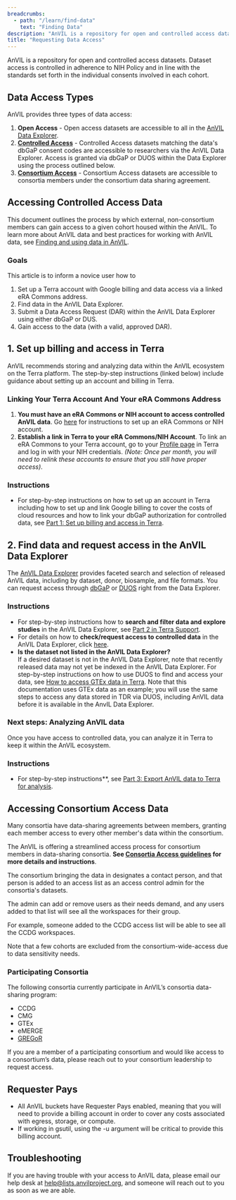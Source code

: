 ```yaml
---
breadcrumbs:
  - path: "/learn/find-data"
    text: "Finding Data"
description: "AnVIL is a repository for open and controlled access datasets. Dataset access is controlled in adherence to NIH Policy and in line with the standards set forth in the individual consents involved in each cohort."
title: "Requesting Data Access"
---
```


<Alert icon={false} severity="info">
  AnVIL is a repository for open and controlled access datasets. Dataset access
  is controlled in adherence to NIH Policy and in line with the standards set
  forth in the individual consents involved in each cohort.
</Alert>

## Data Access Types

AnVIL provides three types of data access:

1. **Open Access** - Open access datasets are accessible to all in the [AnVIL Data Explorer](https://explore.anvilproject.org/guides).
1. **[Controlled Access](/learn/find-data/requesting-data-access#accessing-controlled-access-data)** - Controlled Access datasets matching the data's dbGaP consent codes are accessible to researchers  via the AnVIL Data Explorer. Access is granted via dbGaP or DUOS within the Data Explorer using the process outlined below.
1. **[Consortium Access](/learn/find-data/requesting-data-access#accessing-consortium-access-data)** - Consortium Access datasets are accessible to consortia
   members under the consortium data sharing agreement.

## Accessing Controlled Access Data

This document outlines the process by which external, non-consortium members can gain access to a given cohort housed within the AnVIL. To learn more about AnVIL data and best practices for working with AnVIL data, see [Finding and using data in AnVIL](https://support.terra.bio/hc/en-us/articles/34594440468635-Finding-and-using-AnVIL-data). 


### Goals
This article is to inform a novice user how to 

1. Set up a Terra account with Google billing and data access via a linked eRA Commons address.    
2. Find data in the AnVIL Data Explorer.     
3. Submit a Data Access Request (DAR) within the AnVIL Data Explorer using either dbGaP or DUS.
4. Gain access to the data (with a valid, approved DAR).     

## 1. Set up billing and access in Terra

AnVIL recommends storing and analyzing data within the AnVIL ecosystem on the Terra platform. The step-by-step instructions (linked below) include guidance about setting up an account and billing in Terra.

### Linking Your Terra Account And Your eRA Commons Address

1. **You must have an eRA Commons or NIH account to access controlled AnVIL data**. Go [here](https://wiki.nci.nih.gov/display/TCGA/Application+Process) for
   instructions to set up an eRA Commons or NIH account.
1. **Establish a link in Terra to your eRA Commons/NIH Account**. To link an eRA Commons to your Terra account, go to
   your [Profile page](https://anvil.terra.bio/#profile) in Terra and log in with your NIH credentials. _(Note: Once per
   month, you will need to relink these accounts to ensure that you still have proper access)_.      

### Instructions    

- For step-by-step instructions on how to set up an account in Terra including how to set up and link Google billing to cover the costs of cloud resources and how to link your dbGaP authorization for controlled data, see [Part 1: Set up billing and access in Terra](https://support.terra.bio/hc/en-us/articles/34595554957723-Part-1-Set-up-billing-and-data-access-in-Terra). 

## 2. Find data and request access in the AnVIL Data Explorer

The [AnVIL Data Explorer](https://explore.anvilproject.org/datasets) provides faceted search and selection of released AnVIL data, including by dataset, donor, biosample, and file formats. You can request access through [dbGaP](https://support.terra.bio/hc/en-us/articles/34596321862427-Part-2-Search-and-select-data-in-AnVIL-Data-Explorer#h_01JNH1JK575KK82W997MXZT2WH) or [DUOS](https://support.terra.bio/hc/en-us/articles/34596321862427-Part-2-Search-and-select-data-in-AnVIL-Data-Explorer#h_01JNH68WKCFZVYYAQPND1M38B3) right from the Data Explorer.    

### Instructions    

- For step-by-step instructions how to **search and filter data and explore studies** in the AnVIL Data Explorer, see [Part 2 in Terra Support](https://support.terra.bio/hc/en-us/articles/34596321862427-Part-2-Search-and-select-data-in-AnVIL-Data-Explorer#h_01JNH0C1NJWMVCH66ESM444RFN).      
- For details on how to **check/request access to controlled data** in the AnVIL Data Explorer, click [here](https://support.terra.bio/hc/en-us/articles/34596321862427-Part-2-Search-and-select-data-in-AnVIL-Data-Explorer#h_01JNH1JK575KK82W997MXZT2WH).    
- **Is the dataset not listed in the AnVIL Data Explorer?**      
If a desired dataset is not in the AnVIL Data Explorer, note that recently released data may not yet be indexed in the AnVIL Data Explorer. For step-by-step instructions on how to use DUOS to find and access your data, see [How to access GTEx data in Terra](https://support.terra.bio/hc/en-us/articles/30873545719451). Note that this documentation uses GTEx data as an example; you will use the same steps to access any data stored in TDR via DUOS, including AnVIL data before it is available in the AnvIL Data Explorer.

### Next steps: Analyzing AnVIL data  

Once you have access to controlled data, you can analyze it in Terra to keep it within the AnVIL ecosystem.     

### Instructions    

- For step-by-step instructions**, see [Part 3: Export AnVIL data to Terra for analysis](https://support.terra.bio/hc/en-us/articles/34607573660827-Part-3-Export-AnVIL-data-to-Terra-for-analysis). 

## Accessing Consortium Access Data

Many consortia have data-sharing agreements between members, granting each member access to every other member's data
within the consortium.

The AnVIL is offering a streamlined access process for consortium members in data-sharing consortia. **See [Consortia Access guidelines](https://anvilproject.org/learn/data-submitters/resources/consortium-data-access-guidelines) for more details and instructions**. 

The consortium bringing the data in designates a contact person, and that person is added to an access list as an access
control admin for the consortia's datasets.

The admin can add or remove users as their needs demand, and any users added to that list will see all the workspaces
for their group.

For example, someone added to the CCDG access list will be able to see all the CCDG workspaces.

<Alert severity="warning">
  Note that a few cohorts are excluded from the consortium-wide-access due to
  data sensitivity needs.
</Alert>

### Participating Consortia

The following consortia currently participate in AnVIL’s consortia data-sharing program:

- CCDG
- CMG
- GTEx
- eMERGE
- [GREGoR](https://https://gregorconsortium.org/)

If you are a member of a participating consortium and would like access to a consortium’s data, please reach out to your
consortium leadership to request access.

## Requester Pays

- All AnVIL buckets have Requester Pays enabled, meaning that you will need to provide a billing account in order to
  cover any costs associated with egress, storage, or compute.
- If working in gsutil, using the -u argument will be critical to provide this billing account.

## Troubleshooting

If you are having trouble with your access to AnVIL data, please email our help desk
at [help@lists.anvilproject.org]({anvilHelp}), and someone will reach out to you as soon as we are
able.

